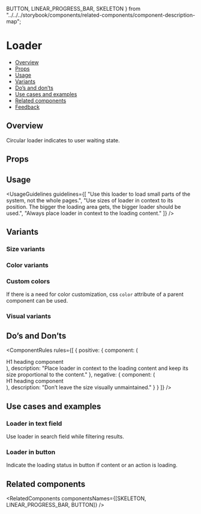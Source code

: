  BUTTON,
  LINEAR_PROGRESS_BAR,
  SKELETON
} from "../../../storybook/components/related-components/component-description-map";

<Meta of={LoaderStories} />

# Loader

- [Overview](#overview)
- [Props](#props)
- [Usage](#usage)
- [Variants](#variants)
- [Do’s and don’ts](#dos-and-donts)
- [Use cases and examples](#use-cases-and-examples)
- [Related components](#related-components)
- [Feedback](#feedback)

## Overview

Circular loader indicates to user waiting state.

<Canvas of={LoaderStories.Overview} />

## Props

<PropsTable />

## Usage

<UsageGuidelines
  guidelines={[
    "Use this loader to load small parts of the system, not the whole pages.",
    "Use sizes of loader in context to its position. The bigger the loading area gets, the bigger loader should be used.",
    "Always place loader in context to the loading content."
  ]}
/>

<TipSkeleton />

## Variants

### Size variants

<Canvas of={LoaderStories.SizeVariants} />

### Color variants

<Canvas of={LoaderStories.ColorVariants} />

### Custom colors

If there is a need for color customization, css `color` attribute of a parent component can be used.

<Canvas of={LoaderStories.CustomColors} />

### Visual variants

<Canvas of={LoaderStories.VisualVariants} />

## Do’s and Don’ts

<ComponentRules
  rules={[
    {
      positive: {
        component: (
          <Flex direction={Flex.directions.ROW}>
            <div className="monday-storybook-loader_dos-and-donts_heading">H1 heading component</div>
            <Loader size={Loader.sizes.SMALL} hasBackground />
          </Flex>
        ),
        description: "Place loader in context to the loading content and keep its size proportional to the content."
      },
      negative: {
        component: (
          <Flex direction={Flex.directions.ROW}>
            <div className="monday-storybook-loader_dos-and-donts_heading">H1 heading component</div>
            <Loader size={Loader.sizes.LARGE} hasBackground />
          </Flex>
        ),
        description: "Don’t leave the size visually unmaintained."
      }
    }
  ]}
/>

## Use cases and examples

### Loader in text field

Use loader in search field while filtering results.

<Canvas of={LoaderStories.LoaderInTextField} />

### Loader in button

Indicate the loading status in button if content or an action is loading.

<Canvas of={LoaderStories.LoaderInButton} />

## Related components

<RelatedComponents componentsNames={[SKELETON, LINEAR_PROGRESS_BAR, BUTTON]} />
